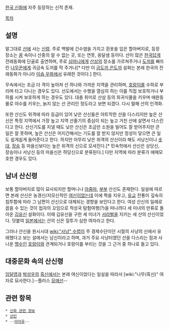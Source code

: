 [[한국 신화]]에 자주 등장하는 신적 존재.

[[목차]]
== 설명 ==
말그대로 [[산]]에 사는 [[신령]]. 주로 백발에 긴수염을 가지고 흰옷을 입은 할아버지로, 등장 장소는 [[꿈]] 속이나 산중의 알 수 없는 곳, 또는 연못, 옹달샘 등이다. 산이 많은 [[한국]]답게 전래동화에 단골로 출연하며, 주로 [[심마니]]에게 [[산삼]]의 장소를 가르쳐주거나 [[도끼]]를 빠뜨린 [[나무꾼]]에게 귀금속 도끼를 막 주거나[* 다만 이 [[금도끼 은도끼]] 설화는 본래 한국의 전래동화가 아니라 [[이솝 우화]]에서 유래한 것이다.] 한다.

무속에서는 조금 더 격이 높아져 산 하나와 가까운 지역을 관리하며, [[호랑이]]를 수하로 부리며 타고 다니는 경우도 있다. 선도에서는 수행을 열심히 하는 이를 직접 보호하거나 부하를 시켜 보호하게 하는 경우도 있다. 대충 취미로 산삼 등의 희귀식물을 키우며 애완동물로 야수를 키우는, 늙지 않는 산 관리인 정도라고 보면 되겠다. 다시 말해 산의 인격화.

또한 산신도 위격에 따라 등급이 있어 낮은 산신들은 야트막한 산을 다스리지만 높은 산신은 특정 지역에서 가장 높고 지역 산줄기의 중심이 되는 높고 거친 산에 살면서 다스린다고 한다. 산신기도를 지낼 때도 낮은 산신은 조금만 소원을 빌어도 잘 받어주지만 큰 일은 잘 못하며, 높은 산신은 어지간해서는 기도를 잘 받지 않지만 정성이 닿으면 큰 일도 쉽게쉽게 들어준다고 한다. 하지만 아무리 낮은 위격의 산신이라 해도 서낭신이나 [[솟대]], [[장승]] 등 마을신보다는 높은 위격의 신으로 모셔진다.[* 민속학에서 산신은 상당신,  장승이나 서낭신 등의 마을신은 하당신으로 분류된다.] 다만 지역에 따라 분류가 애매모호한 경우도 있다.

== 남녀 산신령 ==
보통 할아버지로 많이 묘사되지만 할머니나 [[아줌마]], [[부부]] 산신도 존재한다. 일설에 따르면 본래 산신은 농경신/지모신적인 [[여신]]이었는데 이에 짝을 지우고, [[유교]] 전통이 깊숙히 침투함에 따라 그 남편이 산신으로 대체되는 경향을 보인다고 한다. 여성 산신의 일례로 꼽을 수 있는 것이 첩자의 꼬임으로 적성국 탐험여행(?)을 떠나려다 세 미녀의 만류로 돌아온 [[김유신]] 설화이다. 이때 김유신을 구한 세 미녀가 [[서라벌]]을 지키는 세 산의 산신이었다. 덧붙여 [[일본]]에서는 산의 신은 질투가 심한 여자라고 한다.

그러나 산신을 원시시대 [[wiki:"사냥" 수렵]]이 주 경제수단이던 시절의 사냥의 신에서 유래했다고 보는 설에서는 남신이라고 하며, 과거 주요 사냥터였던 산을 다스리는 점과 사나운 [[맹수]]인 [[호랑이]]와 관계되거나 호랑이를 부리는 것을 그 근거 중 하나로 들고 있다.

== 대중문화 속의 산신령 ==
[[임달영]]과 [[박성우]]의 [[흑신]]에서는 본래 여신이었다는 일설을 따라서 [wiki:"나무(흑신)" 여자로 묘사한다.]--플러스 [[모에선]]--

== 관련 항목 ==
 * [[신화 관련 정보]]
 * [[선인]]
 * --[[아이유]]--
